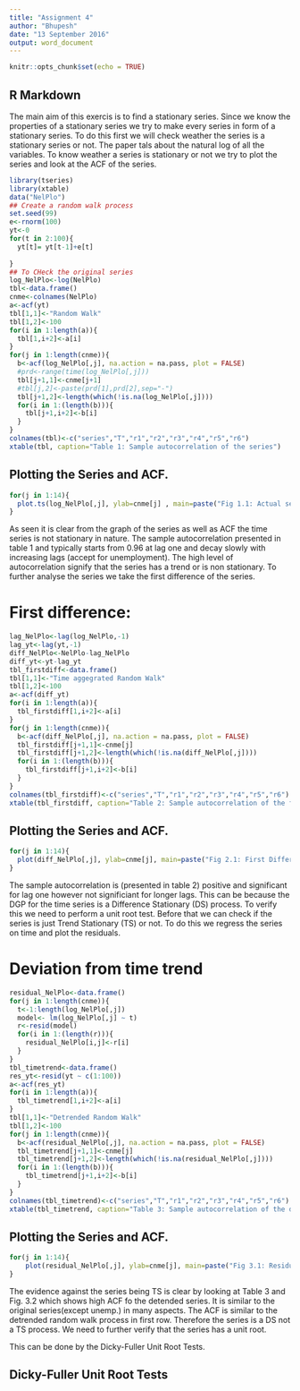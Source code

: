 ```yaml
---
title: "Assignment 4"
author: "Bhupesh"
date: "13 September 2016"
output: word_document
---
```


```r
knitr::opts_chunk$set(echo = TRUE)
```

## R Markdown

The main aim of this exercis is to find a stationary series. Since we know the properties of a stationary series we try to make every series in form of a stationary series. To do this first we will check weather the series is a stationary series or not. The paper tals about the natural log of  all the variables. To know weather a series is stationary or not we try to plot the series and look at the ACF of the series.


```r
library(tseries)
library(xtable)
data("NelPlo")
## Create a random walk process
set.seed(99)
e<-rnorm(100)
yt<-0
for(t in 2:100){
  yt[t]= yt[t-1]+e[t]
  
}
## To CHeck the original series
log_NelPlo<-log(NelPlo)
tbl<-data.frame()
cnme<-colnames(NelPlo)
a<-acf(yt)
tbl[1,1]<-"Random Walk"
tbl[1,2]<-100
for(i in 1:length(a)){
  tbl[1,i+2]<-a[i]
}
for(j in 1:length(cnme)){
  b<-acf(log_NelPlo[,j], na.action = na.pass, plot = FALSE)
  #prd<-range(time(log_NelPlo[,j]))
  tbl[j+1,1]<-cnme[j+1]
  #tbl[j,2]<-paste(prd[1],prd[2],sep="-")
  tbl[j+1,2]<-length(which(!is.na(log_NelPlo[,j])))
  for(i in 1:(length(b))){
    tbl[j+1,i+2]<-b[i]
  }
}
colnames(tbl)<-c("series","T","r1","r2","r3","r4","r5","r6")
xtable(tbl, caption="Table 1: Sample autocorrelation of the series")

```

## Plotting the Series and ACF.

```r
for(j in 1:14){
  plot.ts(log_NelPlo[,j], ylab=cnme[j] , main=paste("Fig 1.1: Actual series of", cnme[j]))
}
```

As seen it is clear from the graph of the series as well as ACF the time series is not stationary in nature. The sample autocorrelation presented in table 1 and typically starts from 0.96 at lag one and decay slowly with increasing lags (accept for unemployment). The high level of autocorrelation signify that the series has a trend or is non stationary. To further analyse the series we take the first difference of the series.


# First difference:

```r
lag_NelPlo<-lag(log_NelPlo,-1)
lag_yt<-lag(yt,-1)
diff_NelPlo<-NelPlo-lag_NelPlo
diff_yt<-yt-lag_yt
tbl_firstdiff<-data.frame()
tbl[1,1]<-"Time aggegrated Random Walk"
tbl[1,2]<-100
a<-acf(diff_yt)
for(i in 1:length(a)){
  tbl_firstdiff[1,i+2]<-a[i]
}
for(j in 1:length(cnme)){
  b<-acf(diff_NelPlo[,j], na.action = na.pass, plot = FALSE)
  tbl_firstdiff[j+1,1]<-cnme[j]
  tbl_firstdiff[j+1,2]<-length(which(!is.na(diff_NelPlo[,j])))
  for(i in 1:(length(b))){
    tbl_firstdiff[j+1,i+2]<-b[i]
  }
}
colnames(tbl_firstdiff)<-c("series","T","r1","r2","r3","r4","r5","r6")
xtable(tbl_firstdiff, caption="Table 2: Sample autocorrelation of the first difference of series")
```


## Plotting the Series and ACF.


```r
for(j in 1:14){
  plot(diff_NelPlo[,j], ylab=cnme[j], main=paste("Fig 2.1: First Difference of",cnme[j]))
}

```

The sample autocorrelation is (presented in table 2) positive and significant for lag one however not significiant for longer lags. This can be because the DGP for the time series is a Difference Stationary (DS) process. To verify this we need to perform a unit root test. Before that we can check if the series is just Trend Stationary (TS) or not. To do this we regress the series on time and plot the residuals.

# Deviation from time trend

```r
residual_NelPlo<-data.frame()
for(j in 1:length(cnme)){
  t<-1:length(log_NelPlo[,j])
  model<- lm(log_NelPlo[,j] ~ t)
  r<-resid(model)
  for(i in 1:(length(r))){
    residual_NelPlo[i,j]<-r[i]
  }
}
tbl_timetrend<-data.frame()
res_yt<-resid(yt ~ c(1:100))
a<-acf(res_yt)
for(i in 1:length(a)){
  tbl_timetrend[1,i+2]<-a[i]
}
tbl[1,1]<-"Detrended Random Walk"
tbl[1,2]<-100
for(j in 1:length(cnme)){
  b<-acf(residual_NelPlo[,j], na.action = na.pass, plot = FALSE)
  tbl_timetrend[j+1,1]<-cnme[j]
  tbl_timetrend[j+1,2]<-length(which(!is.na(residual_NelPlo[,j])))
  for(i in 1:(length(b))){
    tbl_timetrend[j+1,i+2]<-b[i]
  }
} 
colnames(tbl_timetrend)<-c("series","T","r1","r2","r3","r4","r5","r6")
xtable(tbl_timetrend, caption="Table 3: Sample autocorrelation of the deviation from the time trend")
```


## Plotting the Series and ACF.


```r
for(j in 1:14){
    plot(residual_NelPlo[,j], ylab=cnme[j], main=paste("Fig 3.1: Residual of", cnme[j]))
}
```


The evidence against the series being TS is clear by looking at Table 3 and Fig. 3.2 which shows high ACF fo the detended series. It is similar to the original series(except unemp.) in many aspects. The ACF is similar to the detrended random walk process in first row. Therefore the series is a DS not a TS process. We need to further verify that the series has a unit root. 

This can be done by the Dicky-Fuller Unit Root Tests.

## Dicky-Fuller Unit Root Tests